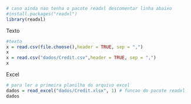 ```r
# caso ainda nao tenha o pacote readxl descomentar linha abaixo 
#install.packages("readxl") 
library(readxl)
```
Texto
```r
#texto
x = read.csv(file.choose(),header = TRUE, sep = ",")
x
x = read.csv("dados/Credit.csv",header = TRUE, sep = ",")
x
```
Excel
```r
# para ler a primeira planilha do arquivo excel 
dados = read_excel("dados/Credit.xlsx", 1) # funcao do pacote readxl
dados
```
